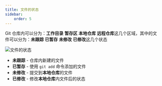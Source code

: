 ```yaml
---
title: 文件的状态
sidebar:
    order: 5
---
```


Git 仓库内可以分为：**工作目录** **暂存区** **本地仓库** **远程仓库**这几个区域，其中的文件可以分为：**未跟踪** **已暂存** **未修改** **已修改**这几个状态

![文件的状态](@assets/git/git-file-status.drawio.png)

- **未跟踪** - 仓库内新建的文件
- **已暂存** - 使用 `git add` 命令添加的文件
- **未修改** - 提交到**本地仓库**的文件
- **已修改** - 修改**本地仓库**内文件后的状态
